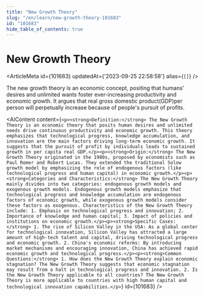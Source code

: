 ```yaml
---
title: "New Growth Theory"
slug: "/en/learn/new-growth-theory-101683"
id: "101683"
hide_table_of_contents: true
---
```



# New Growth Theory

<ArticleMeta id={101683} updatedAt={'2023-09-25 22:58:58'} alias={`[]`} />
<div className='border-solid border-b border-t-0 my-4 border-[var(--ifm-color-gray-300)]' />

The new growth theory is an economic concept, positing that humans' desires and unlimited wants foster ever-increasing productivity and economic growth. It argues that real gross domestic product(GDP)per person will perpetually increase because of people's pursuit of profits.

<AIContent content={`<p><strong>Definition:</strong> The New Growth Theory is an economic theory that posits human desires and unlimited needs drive continuous productivity and economic growth. This theory emphasizes that technological progress, knowledge accumulation, and innovation are the main factors driving long-term economic growth. It suggests that the pursuit of profit by individuals leads to sustained growth in per capita real GDP.</p><p><strong>Origin:</strong> The New Growth Theory originated in the 1980s, proposed by economists such as Paul Romer and Robert Lucas. They extended the traditional Solow growth model by emphasizing the role of endogenous factors (like technological progress and human capital) in economic growth.</p><p><strong>Categories and Characteristics:</strong> The New Growth Theory mainly divides into two categories: endogenous growth models and exogenous growth models. Endogenous growth models emphasize that technological progress and knowledge accumulation are endogenous factors of economic growth, while exogenous growth models consider these factors as exogenous. Characteristics of the New Growth Theory include: 1. Emphasis on technological progress and innovation; 2. Importance of knowledge and human capital; 3. Impact of policies and institutions on economic growth.</p><p><strong>Specific Cases:</strong> 1. The rise of Silicon Valley in the USA: As a global center for technological innovation, Silicon Valley has attracted a large amount of high-tech talent and capital, driving technological progress and economic growth. 2. China's economic reforms: By introducing market mechanisms and encouraging innovation, China has achieved rapid economic growth and technological progress.</p><p><strong>Common Questions:</strong> 1. How does the New Growth Theory explain economic stagnation? The New Growth Theory suggests that economic stagnation may result from a halt in technological progress and innovation. 2. Is the New Growth Theory applicable to all countries? The New Growth Theory is more applicable to countries with high human capital and technological innovation capabilities.</p>`} id={101683} />
